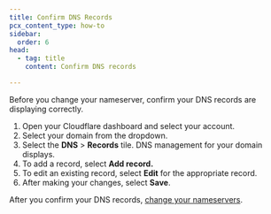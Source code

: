 ```yaml
---
title: Confirm DNS Records
pcx_content_type: how-to
sidebar:
  order: 6
head:
  - tag: title
    content: Confirm DNS records

---
```


Before you change your nameserver, confirm your DNS records are displaying correctly.

1. Open your Cloudflare dashboard and select your account.
2. Select your domain from the dropdown.
3. Select the **DNS** > **Records** tile. DNS management for your domain displays.
4. To add a record, select **Add record.**
5. To edit an existing record, select **Edit** for the appropriate record.
6. After making your changes, select **Save**.

After you confirm your DNS records, [change your nameservers](/automatic-platform-optimization/get-started/change-nameservers/).
